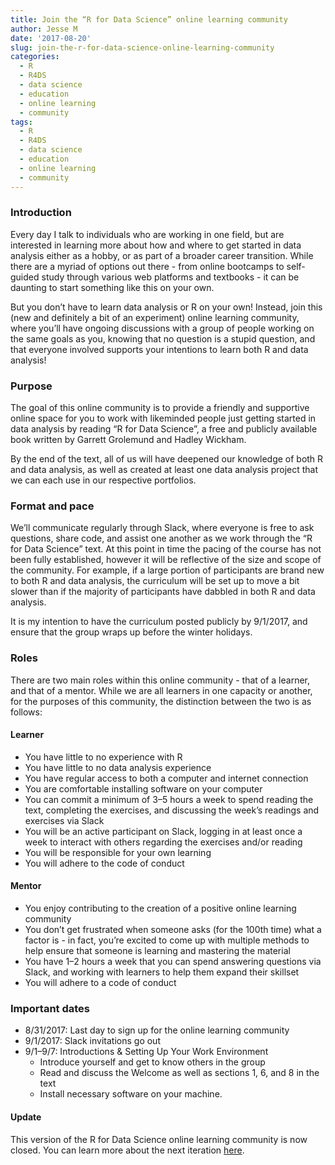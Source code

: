 ```yaml
---
title: Join the “R for Data Science” online learning community
author: Jesse M
date: '2017-08-20'
slug: join-the-r-for-data-science-online-learning-community
categories:
  - R
  - R4DS
  - data science
  - education
  - online learning
  - community
tags:
  - R
  - R4DS
  - data science
  - education
  - online learning
  - community
---
```


### Introduction  

Every day I talk to individuals who are working in one field, but are interested in learning more about how and where to get started in data analysis either as a hobby, or as part of a broader career transition. While there are a myriad of options out there - from online bootcamps to self-guided study through various web platforms and textbooks - it can be daunting to start something like this on your own.  

But you don’t have to learn data analysis or R on your own! Instead, join this (new and definitely a bit of an experiment) online learning community, where you’ll have ongoing discussions with a group of people working on the same goals as you, knowing that no question is a stupid question, and that everyone involved supports your intentions to learn both R and data analysis!  

### Purpose  
The goal of this online community is to provide a friendly and supportive online space for you to work with likeminded people just getting started in data analysis by reading “R for Data Science”, a free and publicly available book written by Garrett Grolemund and Hadley Wickham.  

By the end of the text, all of us will have deepened our knowledge of both R and data analysis, as well as created at least one data analysis project that we can each use in our respective portfolios.  

### Format and pace  
We’ll communicate regularly through Slack, where everyone is free to ask questions, share code, and assist one another as we work through the “R for Data Science” text.
At this point in time the pacing of the course has not been fully established, however it will be reflective of the size and scope of the community. For example, if a large portion of participants are brand new to both R and data analysis, the curriculum will be set up to move a bit slower than if the majority of participants have dabbled in both R and data analysis.  

It is my intention to have the curriculum posted publicly by 9/1/2017, and ensure that the group wraps up before the winter holidays.  

### Roles
There are two main roles within this online community - that of a learner, and that of a mentor. While we are all learners in one capacity or another, for the purposes of this community, the distinction between the two is as follows:  

#### Learner
* You have little to no experience with R
* You have little to no data analysis experience
* You have regular access to both a computer and internet connection
* You are comfortable installing software on your computer
* You can commit a minimum of 3–5 hours a week to spend reading the text, completing the exercises, and discussing the week’s readings and exercises via Slack
* You will be an active participant on Slack, logging in at least once a week to interact with others regarding the exercises and/or reading
* You will be responsible for your own learning
* You will adhere to the code of conduct

#### Mentor
* You enjoy contributing to the creation of a positive online learning community
* You don’t get frustrated when someone asks (for the 100th time) what a factor is - in fact, you’re excited to come up with multiple methods to help ensure that someone is learning and mastering the material
* You have 1–2 hours a week that you can spend answering questions via Slack, and working with learners to help them expand their skillset
* You will adhere to a code of conduct

### Important dates
* 8/31/2017: Last day to sign up for the online learning community
* 9/1/2017: Slack invitations go out
* 9/1–9/7: Introductions & Setting Up Your Work Environment
  + Introduce yourself and get to know others in the group
  + Read and discuss the Welcome as well as sections 1, 6, and 8 in the text
  + Install necessary software on your machine.

#### Update
This version of the R for Data Science online learning community is now closed. You can learn more about the next iteration [here](https://www.jessemaegan.com/post/r4ds-the-next-iteration/).